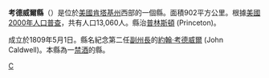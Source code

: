 {{Otheruses|考德威爾縣|subject=美國肯塔基州的一個縣|other=同名的縣}}
<!--[[File:Map_of_Kentucky_highlighting_Caldwell_County.svg|right]]-->
{{Infobox U.S. County
| county = 考德威爾縣
| state = 肯塔基州
| en county = Caldwell County
| en state = Kentucky
| seal = 
| founded year = 1809
| founded date = 
| seat wl = Princeton
| area mi = 348
| area km = 902
| area land mi = 347
| area land km = 899
| area water mi = 1
| area water km = 3
| area percentage = 0.34
| census yr = 2000
| pop = 13,060
| density mi = 18
| density km = 7
| time zone = Central
| UTC offset = -6
| DST offset = -5
| footnotes = 
| web =
| named for = [[John_Caldwell|John Caldwell]], Lieutenant Governor of Kentucky (1804).
}}
'''考德威爾縣'''（{{lang-en|Caldwell County}}）是位於[[美國|美國]][[肯塔基州|肯塔基州]]西部的一個縣。面積902平方公里。根據[[美國2000年人口普查|美國2000年人口普查]]，共有人口13,060人。縣治[[普林斯頓_(肯塔基州)|普林斯頓]] (Princeton)。

成立於1809年5月1日。縣名紀念第二任[[副州長_(美國)|副州長]]的[[約翰·考德威爾|約翰·考德威爾]] (John Caldwell)。本縣為一[[禁酒|禁酒]]的縣。

[[Category:肯塔基州行政区划|C]]